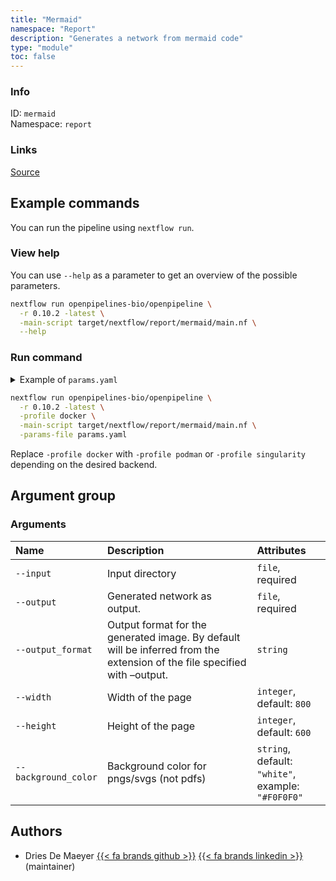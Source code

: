 ```yaml
---
title: "Mermaid"
namespace: "Report"
description: "Generates a network from mermaid code"
type: "module"
toc: false
---
```


::: {.column-margin}

### Info

ID: `mermaid`  
Namespace: `report`

### Links
[Source](https://github.com/openpipelines-bio/openpipeline/blob/0.10.2/./src/report/mermaid){.btn-action .btn-sm .btn-info .btn role="button"}

:::



## Example commands

You can run the pipeline using `nextflow run`.

### View help

You can use `--help` as a parameter to get an overview of the possible parameters.

```bash
nextflow run openpipelines-bio/openpipeline \
  -r 0.10.2 -latest \
  -main-script target/nextflow/report/mermaid/main.nf \
  --help
```

### Run command

<details>
<summary>Example of `params.yaml`</summary>
```yaml
# Arguments
input: # please fill in - example: "path/to/file"
# output: "$id.$key.output.output"
# output_format: "foo"
width: 800
height: 600
background_color: "white"

# Nextflow input-output arguments
publish_dir: # please fill in - example: "output/"
# param_list: "my_params.yaml"
```
</details>

```bash
nextflow run openpipelines-bio/openpipeline \
  -r 0.10.2 -latest \
  -profile docker \
  -main-script target/nextflow/report/mermaid/main.nf \
  -params-file params.yaml
```

:::{.callout-note}
Replace `-profile docker` with `-profile podman` or `-profile singularity` depending on the desired backend.
:::

## Argument group

### Arguments

|Name                 |Description                                                                                                                 |Attributes                                         |
|:--------------------|:---------------------------------------------------------------------------------------------------------------------------|:--------------------------------------------------|
|`--input`            |Input directory                                                                                                             |`file`, required                                   |
|`--output`           |Generated network as output.                                                                                                |`file`, required                                   |
|`--output_format`    |Output format for the generated image. By default will be inferred from the extension  of the file specified with --output. |`string`                                           |
|`--width`            |Width of the page                                                                                                           |`integer`, default: `800`                          |
|`--height`           |Height of the page                                                                                                          |`integer`, default: `600`                          |
|`--background_color` |Background color for pngs/svgs (not pdfs)                                                                                   |`string`, default: `"white"`, example: `"#F0F0F0"` |

## Authors


  * Dries De Maeyer [{{< fa brands github >}}](https://github.com/ddemaeyer) [{{< fa brands linkedin >}}](https://linkedin.com/in/dries-de-maeyer-b46a814) (maintainer)
